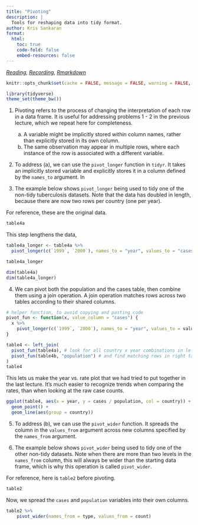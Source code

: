 ```yaml
---
title: "Pivoting"
description: |
  Tools for reshaping data into tidy format.
author: Kris Sankaran
format:
  html:
    toc: true
    code-fold: false
    embed-resources: false
---
```



_[Reading](https://r4ds.had.co.nz/tidy-data.html), [Recording](https://mediaspace.wisc.edu/media/Week%204%20%5B2%5D%20Pivoting/1_dp7cqka3), [Rmarkdown](https://github.com/krisrs1128/stat436_s24/blob/main/notes/2024-12-27-week02-02.Rmd)_


```r
knitr::opts_chunk$set(cache = FALSE, message = FALSE, warning = FALSE, echo = TRUE)
```
```r
library(tidyverse)
theme_set(theme_bw())
```

1. Pivoting refers to the process of changing the interpretation of each row in a data frame. It is useful for addressing problems 1 - 2 in the previous lecture, which we repeat here for completeness.
	
	a. A variable might be implicitly stored within column names, rather than explicitly stored in its own column.
	b. The same observation may appear in multiple rows, where each instance of the row is associated with a different variable.

2. To address (a), we can use the `pivot_longer` function in `tidyr`. It takes an implicitly stored variable and explicitly stores it in a column defined by the `names_to` argument. In
3. The example below shows `pivot_longer` being used to tidy one of the non-tidy tuberculosis datasets. Note that the data has doubled in length, because there are now two rows per country (one per year).

For reference, these are the original data.

```r
table4a
```

This step lengthens the data,

```r
table4a_longer <- table4a %>% 
  pivot_longer(c(`1999`, `2000`), names_to = "year", values_to = "cases")

table4a_longer
```

```r
dim(table4a)
dim(table4a_longer)
```

4. We can pivot both the population and the cases table, then combine them using
a join operation. A join operation matches rows across two tables according to
their shared columns.

```r
# helper function, to avoid copying and pasting code
pivot_fun <- function(x, value_column = "cases") {
  x %>%
    pivot_longer(c(`1999`, `2000`), names_to = "year", values_to = value_column)
}

table4 <- left_join(
  pivot_fun(table4a), # look for all country x year combinations in left table
  pivot_fun(table4b, "population") # and find matching rows in right table
)
table4
```

This lets us make the year vs. rate plot that we had tried to put together in
the last lecture. It's much easier to recognize trends when comparing the rates,
than when looking at the raw case counts.

```r
ggplot(table4, aes(x = year, y = cases / population, col = country)) +
  geom_point() +
  geom_line(aes(group = country))
```


5. To address (b), we can use the `pivot_wider` function. It spreads the column
in the `values_from` argument across new columns specified by the `names_from`
argument.

6. The example below shows `pivot_wider` being used to tidy one of the other non-tidy datasets. Note when there are more than two levels in the `names_from` column, this will always be wider than the starting data frame, which is why this operation is called `pivot_wider`.

For reference, here is `table2` before pivoting.

```r
table2
```

Now, we spread the `cases` and `population` variables into their own columns.

```r
table2 %>%
    pivot_wider(names_from = type, values_from = count)
```
